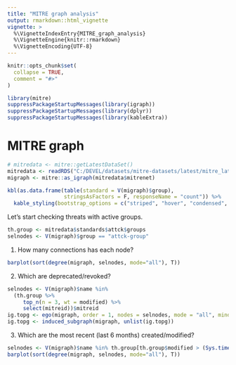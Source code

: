 ```yaml
---
title: "MITRE graph analysis"
output: rmarkdown::html_vignette
vignette: >
  %\VignetteIndexEntry{MITRE_graph_analysis}
  %\VignetteEngine{knitr::rmarkdown}
  %\VignetteEncoding{UTF-8}
---
```


```r
knitr::opts_chunk$set(
  collapse = TRUE,
  comment = "#>"
)
```

```r
library(mitre)
suppressPackageStartupMessages(library(igraph))
suppressPackageStartupMessages(library(dplyr))
suppressPackageStartupMessages(library(kableExtra))
```

# MITRE graph

```r
# mitredata <- mitre::getLatestDataSet()
mitredata <- readRDS("C:/DEVEL/datasets/mitre-datasets/latest/mitre_latest.rds")
migraph <- mitre::as_igraph(mitredata$mitrenet)
```

```r
kbl(as.data.frame(table(standard = V(migraph)$group), 
                  stringsAsFactors = F, responseName = "count")) %>% 
  kable_styling(bootstrap_options = c("striped", "hover", "condensed", "responsive"))
```

Let's start checking threats with active groups.

```r
th.group <- mitredata$standards$attck$groups
selnodes <- V(migraph)$group == "attck-group"
```
1. How many connections has each node?
```r
barplot(sort(degree(migraph, selnodes, mode="all"), T))
```

2. Which are deprecated/revoked?
```r
selnodes <- V(migraph)$name %in%
  (th.group %>% 
     top_n(n = 3, wt = modified) %>% 
     select(mitreid))$mitreid
ig.topg <- ego(migraph, order = 1, nodes = selnodes, mode = "all", mindist = 0)
ig.topg <- induced_subgraph(migraph, unlist(ig.topg))
```

3. Which are the most recent (last 6 months) created/modified?
```r
selnodes <- V(migraph)$name %in% th.group[th.group$modified > (Sys.time() - 3600*24*185), "mitreid"]
barplot(sort(degree(migraph, selnodes, mode="all"), T))

```




